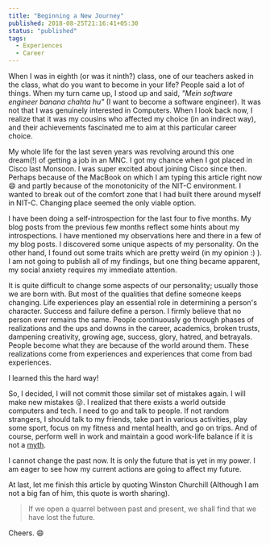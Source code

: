 ```yaml
---
title: "Beginning a New Journey"
published: 2018-08-25T21:16:41+05:30
status: "published"
tags:
  - Experiences
  - Career
---
```


When I was in eighth (or was it ninth?) class, one of our teachers asked in the
class, what do you want to become in your life? People said a lot of things.
When my turn came up, I stood up and said, _"Mein software engineer banana
chahta hu"_ (I want to become a software engineer). It was not that I was
genuinely interested in Computers. When I look back now, I realize that it was
my cousins who affected my choice (in an indirect way), and their achievements
fascinated me to aim at this particular career choice.

My whole life for the last seven years was revolving around this one dream(!) of
getting a job in an MNC. I got my chance when I got placed in Cisco last
Monsoon. I was super excited about joining Cisco since then. Perhaps because of
the MacBook on which I am typing this article right now 😄 and partly because of
the monotonicity of the NIT-C environment. I wanted to break out of the comfort
zone that I had built there around myself in NIT-C. Changing place seemed the
only viable option.

I have been doing a self-introspection for the last four to five months. My blog
posts from the previous few months reflect some hints about my introspections. I
have mentioned my observations here and there in a few of my blog posts. I
discovered some unique aspects of my personality. On the other hand, I found out
some traits which are pretty weird (in my opinion :) ). I am not going to
publish all of my findings, but one thing became apparent, my social anxiety
requires my immediate attention.

It is quite difficult to change some aspects of our personality; usually those
we are born with. But most of the qualities that define someone keeps changing.
Life experiences play an essential role in determining a person's character.
Success and failure define a person. I firmly believe that no person ever
remains the same. People continuously go through phases of realizations and the
ups and downs in the career, academics, broken trusts, dampening creativity,
growing age, success, glory, hatred, and betrayals. People become what they are
because of the world around them. These realizations come from experiences and
experiences that come from bad experiences.

I learned this the hard way!

So, I decided, I will not commit those similar set of mistakes again. I will
make new mistakes 😜. I realized that there exists a world outside computers and
tech. I need to go and talk to people. If not random strangers, I should talk to
my friends, take part in various activities, play some sport, focus on my
fitness and mental health, and go on trips. And of course, perform well in work
and maintain a good work-life balance if it is not a
[myth](https://medium.com/the-ascent/is-work-life-balance-a-myth-c328377966de).

I cannot change the past now. It is only the future that is yet in my power. I
am eager to see how my current actions are going to affect my future.

At last, let me finish this article by quoting Winston Churchill (Although I am
not a big fan of him, this quote is worth sharing).

> If we open a quarrel between past and present, we shall find that we have lost
> the future.

Cheers. 😄
